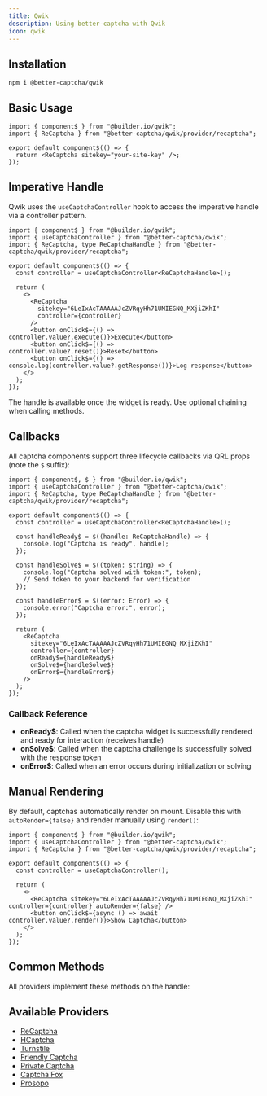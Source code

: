 ```yaml
---
title: Qwik
description: Using better-captcha with Qwik
icon: qwik
---
```


## Installation

```npm
npm i @better-captcha/qwik
```

## Basic Usage

```tsx
import { component$ } from "@builder.io/qwik";
import { ReCaptcha } from "@better-captcha/qwik/provider/recaptcha";

export default component$(() => {
  return <ReCaptcha sitekey="your-site-key" />;
});
```

## Imperative Handle

Qwik uses the `useCaptchaController` hook to access the imperative handle via a controller pattern.

```tsx
import { component$ } from "@builder.io/qwik";
import { useCaptchaController } from "@better-captcha/qwik";
import { ReCaptcha, type ReCaptchaHandle } from "@better-captcha/qwik/provider/recaptcha";

export default component$(() => {
  const controller = useCaptchaController<ReCaptchaHandle>();

  return (
    <>
      <ReCaptcha 
        sitekey="6LeIxAcTAAAAAJcZVRqyHh71UMIEGNQ_MXjiZKhI" 
        controller={controller}
      />
      <button onClick$={() => controller.value?.execute()}>Execute</button>
      <button onClick$={() => controller.value?.reset()}>Reset</button>
      <button onClick$={() => console.log(controller.value?.getResponse())}>Log response</button>
    </>
  );
});
```

The handle is available once the widget is ready. Use optional chaining when calling methods.

## Callbacks

All captcha components support three lifecycle callbacks via QRL props (note the `$` suffix):

```tsx
import { component$, $ } from "@builder.io/qwik";
import { useCaptchaController } from "@better-captcha/qwik";
import { ReCaptcha, type ReCaptchaHandle } from "@better-captcha/qwik/provider/recaptcha";

export default component$(() => {
  const controller = useCaptchaController<ReCaptchaHandle>();

  const handleReady$ = $((handle: ReCaptchaHandle) => {
    console.log("Captcha is ready", handle);
  });

  const handleSolve$ = $((token: string) => {
    console.log("Captcha solved with token:", token);
    // Send token to your backend for verification
  });

  const handleError$ = $((error: Error) => {
    console.error("Captcha error:", error);
  });

  return (
    <ReCaptcha
      sitekey="6LeIxAcTAAAAAJcZVRqyHh71UMIEGNQ_MXjiZKhI"
      controller={controller}
      onReady$={handleReady$}
      onSolve$={handleSolve$}
      onError$={handleError$}
    />
  );
});
```

### Callback Reference

- **onReady$**: Called when the captcha widget is successfully rendered and ready for interaction (receives handle)
- **onSolve$**: Called when the captcha challenge is successfully solved with the response token
- **onError$**: Called when an error occurs during initialization or solving

## Manual Rendering

By default, captchas automatically render on mount. Disable this with `autoRender={false}` and render manually using `render()`:

```tsx
import { component$ } from "@builder.io/qwik";
import { useCaptchaController } from "@better-captcha/qwik";
import { ReCaptcha } from "@better-captcha/qwik/provider/recaptcha";

export default component$(() => {
  const controller = useCaptchaController();

  return (
    <>
      <ReCaptcha sitekey="6LeIxAcTAAAAAJcZVRqyHh71UMIEGNQ_MXjiZKhI" controller={controller} autoRender={false} />
      <button onClick$={async () => await controller.value?.render()}>Show Captcha</button>
    </>
  );
});
```

## Common Methods

All providers implement these methods on the handle:

<AutoTypeTable path="../../packages/core/src/provider.ts" name="CaptchaHandle" />

## Available Providers

- [ReCaptcha](/docs/provider/recaptcha)
- [HCaptcha](/docs/provider/hcaptcha)
- [Turnstile](/docs/provider/turnstile)
- [Friendly Captcha](/docs/provider/friendly-captcha)
- [Private Captcha](/docs/provider/private-captcha)
- [Captcha Fox](/docs/provider/captcha-fox)
- [Prosopo](/docs/provider/prosopo)

